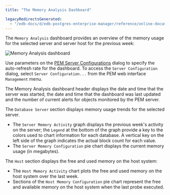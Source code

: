 ```yaml
---
title: "The Memory Analysis Dashboard"

legacyRedirectsGenerated:
  - "/edb-docs/d/edb-postgres-enterprise-manager/reference/online-documentation/8.0/memory_analysis_dashboard.html"
---
```


<div id="memory_analysis_dashboard" class="registered_link"></div>

The `Memory Analysis` dashboard provides an overview of the memory usage for the selected server and server host for the previous week:

![Memory Analysis dashboard](../../images/memory_analysis_dashboard.png)

Use parameters on the [PEM Server Configurations](../02_pem_server_config/#pem_server_config) dialog to specify the auto-refresh rate for the dashboard. To access the `Server Configuration` dialog, select `Server Configuration...` from the PEM web interface `Management` menu.

The Memory Analysis dashboard header displays the date and time that the server was started, the date and time that the dashboard was last updated and the number of current alerts for objects monitored by the PEM server.

The `Database Server` section displays memory usage trends for the selected server.

-   The `Server Memory Activity` graph displays the previous week's activity on the server; the `Legend` at the bottom of the graph provide a key to the colors used to chart information for each database. A vertical key on the left side of the graph indicates the actual block count for each value.
-   The `Server Memory Configuration` pie chart displays the current memory usage (in megabytes).

The `Host` section displays the free and used memory on the host system:

-   The `Host Memory Activity` chart plots the free and used memory on the host system over the last week.
-   Sections of the `Host Memory Configuration` pie chart represent the free and available memory on the host system when the last probe executed.
